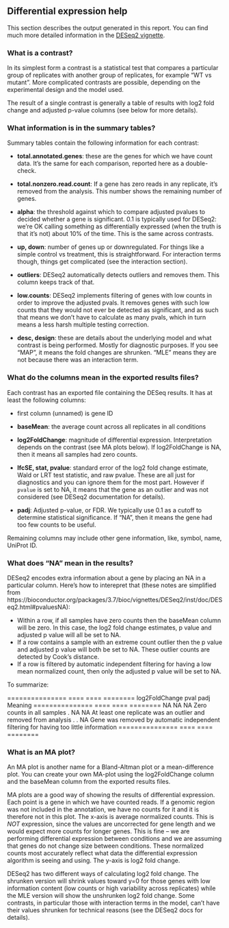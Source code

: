 ## Differential expression help

This section describes the output generated in this report. You can find much
more detailed information in the [DESeq2
vignette](https://bioconductor.org/packages/3.7/bioc/vignettes/DESeq2/inst/doc/DESeq2.html).

### What is a contrast?

In its simplest form a contrast is a statistical test that compares
a particular group of replicates with another group of replicates, for example
"WT vs mutant". More complicated contrasts are possible, depending on the
experimental design and the model used.

The result of a single contrast is generally a table of results with log2 fold
change and adjusted p-value columns (see below for more details).

### What information is in the summary tables?

Summary tables contain the following information for each contrast:

-  **total.annotated.genes**: these are the genes for which we have count data.
  It's the same for each comparison, reported here as a double-check.

- **total.nonzero.read.count**: If a gene has zero reads in any replicate, it's
  removed from the analysis. This number shows the remaining number of genes.

- **alpha**: the threshold against which to compare adjusted pvalues to decided
  whether a gene is significant. 0.1 is typically used for DESeq2: we're OK
  calling something as differentially expressed (when the truth is that it's
  not) about 10% of the time. This is the same across contrasts.

- **up, down**: number of genes up or downregulated. For things like a simple
  control vs treatment, this is straightforward. For interaction terms though,
  things get complicated (see the interaction section).

- **outliers**: DESeq2 automatically detects outliers and removes them. This column keeps track of that.

- **low.counts**: DESeq2 implements filtering of genes with low counts in order
  to improve the adjusted pvals. It removes genes with such low counts that
  they would not ever be detected as significant, and as such that means we
  don't have to calculate as many pvals, which in turn means a less harsh
  multiple testing correction.

- **desc, design**: these are details about the underlying model and what
  contrast is being performed. Mostly for diagnostic purposes. If you see
  "MAP", it means the fold changes are shrunken. "MLE" means they are not
  because there was an interaction term.


### What do the columns mean in the exported results files?

Each contrast has an exported file containing the DESeq results. It has at
least the following columns:

- first column (unnamed) is gene ID

- **baseMean**: the average count across all replicates in all conditions

- **log2FoldChange**: magnitude of differential expression. Interpretation
  depends on the contrast (see MA plots below). If log2FoldChange is NA, then
  it means all samples had zero counts.

- **lfcSE, stat, pvalue**: standard error of the log2 fold change estimate, Wald
  or LRT test statistic, and raw pvalue. These are all just for diagnostics and
  you can ignore them for the most part. However if `pvalue` is set to NA, it
  means that the gene as an outlier and was not considered (see DESeq2
  documentation for details).

- **padj**: Adjusted p-value, or FDR. We typically use 0.1 as a cutoff to
  determine statistical significance. If "NA", then it means the gene had too
  few counts to be useful.


Remaining columns may include other gene information, like, symbol, name,
UniProt ID.

### What does "NA" mean in the results?

DESeq2 encodes extra information about a gene by placing an NA in a particular
column. Here's how to interepret that (these notes are simplified from
https://bioconductor.org/packages/3.7/bioc/vignettes/DESeq2/inst/doc/DESeq2.html#pvaluesNA):

- Within a row, if all samples have zero counts then the baseMean column will
  be zero. In this case, the log2 fold change estimates, p value and adjusted
  p value will all be set to NA.
- If a row contains a sample with an extreme count outlier then the p value and
  adjusted p value will both be set to NA. These outlier counts are detected by
  Cook’s distance.
- If a row is filtered by automatic independent filtering for having a low
  mean normalized count, then only the adjusted p value will be set to NA.


To summarize:

=============== ==== ==== ========
log2FoldChange  pval padj Meaning
=============== ==== ==== ========
NA              NA   NA   Zero counts in all samples
.               NA   NA   At least one replicate was an outlier and removed from analysis
.               .    NA   Gene was removed by automatic independent filtering for having too little information
=============== ==== ==== ========

### What is an MA plot?
An MA plot is another name for a Bland-Altman plot or a mean-difference plot.
You can create your own MA-plot using the log2FoldChange column and the
baseMean column from the exported results files.

MA plots are a good way of showing the results of differential expression. Each
point is a gene in which we have counted reads. If a genomic region was not
included in the annotation, we have no counts for it and it is therefore not in
this plot. The x-axis is average normalized counts. This is *NOT* expression,
since the values are uncorrected for gene length and we would expect more
counts for longer genes. This is fine -- we are performing differential
expression between conditions and we are assuming that genes do not change size
between conditions. These normalized counts most accurately reflect what data
the differential expression algorithm is seeing and using. The y-axis is log2
fold change.

DESeq2 has two different ways of calculating log2 fold change. The shrunken
version will shrink values toward y=0 for those genes with low information
content (low counts or high variability across replicates) while the MLE
version will show the unshrunken log2 fold change. Some contrasts, in
particular those with interaction terms in the model, can't have their values
shrunken for technical reasons (see the DESeq2 docs for details).
